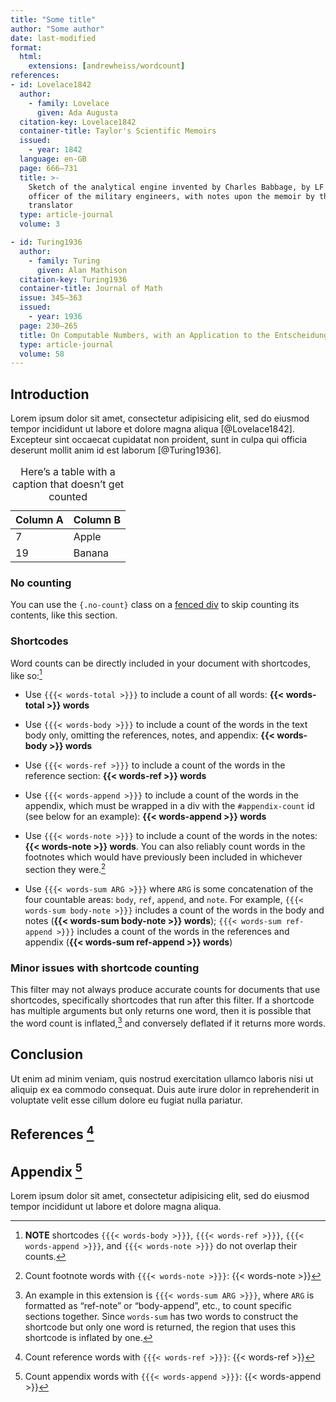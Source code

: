 ```yaml
---
title: "Some title"
author: "Some author"
date: last-modified
format: 
  html: 
    extensions: [andrewheiss/wordcount]
references:
- id: Lovelace1842
  author:
    - family: Lovelace
      given: Ada Augusta
  citation-key: Lovelace1842
  container-title: Taylor's Scientific Memoirs
  issued:
    - year: 1842
  language: en-GB
  page: 666–731
  title: >-
    Sketch of the analytical engine invented by Charles Babbage, by LF Menabrea,
    officer of the military engineers, with notes upon the memoir by the
    translator
  type: article-journal
  volume: 3

- id: Turing1936
  author:
    - family: Turing
      given: Alan Mathison
  citation-key: Turing1936
  container-title: Journal of Math
  issue: 345–363
  issued:
    - year: 1936
  page: 230–265
  title: On Computable Numbers, with an Application to the Entscheidungsproblem
  type: article-journal
  volume: 58
---
```



## Introduction

Lorem ipsum dolor sit amet, consectetur adipisicing elit, sed do eiusmod tempor incididunt ut labore et dolore magna aliqua [@Lovelace1842]. Excepteur sint occaecat cupidatat non proident, sunt in culpa qui officia deserunt mollit anim id est laborum [@Turing1936].


| Column A | Column B |
|----------|----------|
| 7        | Apple    |
| 19       | Banana   |

: Here's a table with a caption that doesn't get counted

::: {.no-count}

### No counting

You can use the `{.no-count}` class on a [fenced div](https://quarto.org/docs/authoring/markdown-basics.html#sec-divs-and-spans) to skip counting its contents, like this section.

::: 

### Shortcodes

Word counts can be directly included in your document with shortcodes, like so:[^1]

- Use `{{{< words-total >}}}` to include a count of all words: **{{< words-total >}} words**

- Use `{{{< words-body >}}}` to include a count of the words in the text body only, omitting the references, notes, and appendix: **{{< words-body >}} words**

- Use `{{{< words-ref >}}}` to include a count of the words in the reference section: **{{< words-ref >}} words**

- Use `{{{< words-append >}}}` to include a count of the words in the appendix, which must be wrapped in a div with the `#appendix-count` id (see below for an example): **{{< words-append >}} words**

- Use `{{{< words-note >}}}` to include a count of the words in the notes: **{{< words-note >}} words**. You can also reliably count words in the footnotes which would have previously been included in whichever section they were.[^2]

- Use `{{{< words-sum ARG >}}}` where `ARG` is some concatenation of the four countable areas: `body`, `ref`, `append`, and `note`. For example, `{{{< words-sum body-note >}}}` includes a count of the words in the body and notes (**{{< words-sum body-note >}} words**); `{{{< words-sum ref-append >}}}` includes a count of the words in the references and appendix (**{{< words-sum ref-append >}} words**)

[^1]: **NOTE** shortcodes `{{{< words-body >}}}`, `{{{< words-ref >}}}`, `{{{< words-append >}}}`, and `{{{< words-note >}}}` do not overlap their counts.

[^2]: Count footnote words with `{{{< words-note >}}}`: {{< words-note >}}


### Minor issues with shortcode counting

This filter may not always produce accurate counts for documents that use shortcodes, specifically shortcodes that run after this filter. If a shortcode has multiple arguments but only returns one word, then it is possible that the word count is inflated,[^3] and conversely deflated if it returns more words.

[^3]: An example in this extension is `{{{< words-sum ARG >}}}`, where `ARG` is formatted as "ref-note" or "body-append", etc., to count specific sections together. Since `words-sum` has two words to construct the shortcode but only one word is returned, the region that uses this shortcode is inflated by one.


## Conclusion

Ut enim ad minim veniam, quis nostrud exercitation ullamco laboris nisi ut aliquip ex ea commodo consequat. Duis aute irure dolor in reprehenderit in voluptate velit esse cillum dolore eu fugiat nulla pariatur.


## References [^4]

[^4]: Count reference words with `{{{< words-ref >}}}`: {{< words-ref >}}

::: {#refs}
:::


::: {#appendix-count}
## Appendix [^5] {.appendix}

Lorem ipsum dolor sit amet, consectetur adipisicing elit, sed do eiusmod tempor incididunt ut labore et dolore magna aliqua.
:::

[^5]: Count appendix words with `{{{< words-append >}}}`: {{< words-append >}}